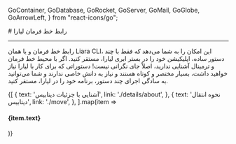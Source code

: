 
  GoContainer,
  GoDatabase,
  GoRocket,
  GoServer,
  GoMail,
  GoGlobe,
  GoArrowLeft,
} from "react-icons/go";

<Layout>
# رابط خط فرمان لیارا
<hr className="mb-2" />

رابط خط فرمان و یا همان Liara CLI، این امکان را به شما می‌دهد که فقط با چند دستور ساده، اپلیکیشن خود را در بستر ابری لیارا، مستقر کنید. اگر با محیط خط فرمان و ترمینال آشنایی ندارید، اصلاً جای نگرانی نیست! دستوراتی که برای کار با لیارا نیاز خواهید داشت، بسیار مختصر و کوتاه هستند و نیاز به دانش خاصی ندارند و شما می‌توانید به سادگی اجرای چند دستور، برنامه خود را در لیارا، مستقر کنید.

<Section id="also-read" title="در ادامه، بخوانید:" />

<div className="grid grid-cols-2 gap-4">
            {[
    {
      text: 'آشنایی با جزئیات دیتابیس',
      link: './details/about',
    },
    {
      text: 'نحوه انتقال دیتابیس',
      link: './move',
    },
  ].map(item =>
              <Link href={item.link}>
                <Card className="flex cursor-pointer w-full items-center justify-between">
                  <div className="flex items-center gap-3">
                    <h4>
                      {item.text}
                    </h4>
                  </div>
                  <GoArrowLeft className="ml-1" />
                </Card>
              </Link>
            )}
          </div>

<br />

</Layout>